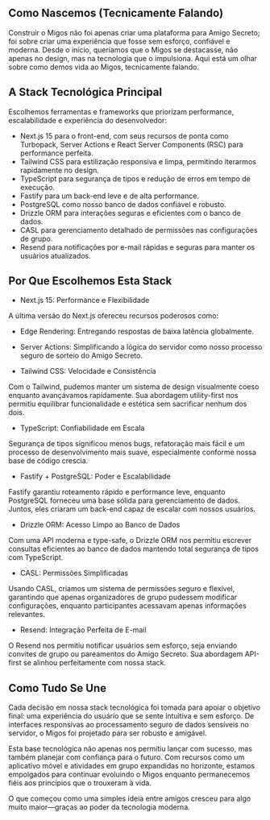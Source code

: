 ## Como Nascemos (Tecnicamente Falando)

Construir o Migos não foi apenas criar uma plataforma para Amigo Secreto; foi sobre criar uma experiência que fosse sem esforço, confiável e moderna. Desde o início, queríamos que o Migos se destacasse, não apenas no design, mas na tecnologia que o impulsiona. Aqui está um olhar sobre como demos vida ao Migos, tecnicamente falando.

## A Stack Tecnológica Principal

Escolhemos ferramentas e frameworks que priorizam performance, escalabilidade e experiência do desenvolvedor:

- <AnimatedLink href="https://nextjs.org">Next.js 15</AnimatedLink> para o front-end, com seus recursos de ponta como Turbopack, Server Actions e React Server Components (RSC) para performance perfeita.
- <AnimatedLink href="https://tailwindcss.com">Tailwind CSS</AnimatedLink> para estilização responsiva e limpa, permitindo iterarmos rapidamente no design.
- <AnimatedLink href="https://www.typescriptlang.org">TypeScript</AnimatedLink> para segurança de tipos e redução de erros em tempo de execução.
- <AnimatedLink href="https://fastify.io">Fastify</AnimatedLink> para um back-end leve e de alta performance.
- <AnimatedLink href="https://www.postgresql.org">PostgreSQL</AnimatedLink> como nosso banco de dados confiável e robusto.
- <AnimatedLink href="https://orm.drizzle.team">Drizzle ORM</AnimatedLink> para interações seguras e eficientes com o banco de dados.
- <AnimatedLink href="https://casl.js.org">CASL</AnimatedLink> para gerenciamento detalhado de permissões nas configurações de grupo.
- <AnimatedLink href="https://resend.com">Resend</AnimatedLink> para notificações por e-mail rápidas e seguras para manter os usuários atualizados.

## Por Que Escolhemos Esta Stack

- Next.js 15: Performance e Flexibilidade

A última versão do Next.js ofereceu recursos poderosos como:
  - Edge Rendering: Entregando respostas de baixa latência globalmente.
  - Server Actions: Simplificando a lógica do servidor como nosso processo seguro de sorteio do Amigo Secreto.

- Tailwind CSS: Velocidade e Consistência

Com o Tailwind, pudemos manter um sistema de design visualmente coeso enquanto avançávamos rapidamente. Sua abordagem utility-first nos permitiu equilibrar funcionalidade e estética sem sacrificar nenhum dos dois.

- TypeScript: Confiabilidade em Escala

Segurança de tipos significou menos bugs, refatoração mais fácil e um processo de desenvolvimento mais suave, especialmente conforme nossa base de código crescia.

- Fastify + PostgreSQL: Poder e Escalabilidade

Fastify garantiu roteamento rápido e performance leve, enquanto PostgreSQL forneceu uma base sólida para gerenciamento de dados. Juntos, eles criaram um back-end capaz de escalar com nossos usuários.

- Drizzle ORM: Acesso Limpo ao Banco de Dados

Com uma API moderna e type-safe, o Drizzle ORM nos permitiu escrever consultas eficientes ao banco de dados mantendo total segurança de tipos com TypeScript.

- CASL: Permissões Simplificadas

Usando CASL, criamos um sistema de permissões seguro e flexível, garantindo que apenas organizadores de grupo pudessem modificar configurações, enquanto participantes acessavam apenas informações relevantes.

- Resend: Integração Perfeita de E-mail

O Resend nos permitiu notificar usuários sem esforço, seja enviando convites de grupo ou pareamentos do Amigo Secreto. Sua abordagem API-first se alinhou perfeitamente com nossa stack.

## Como Tudo Se Une

Cada decisão em nossa stack tecnológica foi tomada para apoiar o objetivo final: uma experiência do usuário que se sente intuitiva e sem esforço. De interfaces responsivas ao processamento seguro de dados sensíveis no servidor, o Migos foi projetado para ser robusto e amigável.

Esta base tecnológica não apenas nos permitiu lançar com sucesso, mas também planejar com confiança para o futuro. Com recursos como um aplicativo móvel e atividades em grupo expandidas no horizonte, estamos empolgados para continuar evoluindo o Migos enquanto permanecemos fiéis aos princípios que o trouxeram à vida.

O que começou como uma simples ideia entre amigos cresceu para algo muito maior—graças ao poder da tecnologia moderna.
